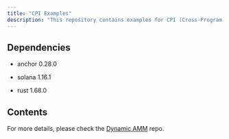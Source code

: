 ```yaml
---
title: "CPI Examples"
description: "This repository contains examples for CPI (Cross-Program Invocation) to swap using [Dynamic AMM](https://github.com/mercurial-finance/mercurial-dynamic-amm-sdk) programs."
---
```


<Card title="https://github.com/MeteoraAg/cpi-examples" icon="github" iconType="solid" horizontal href="https://github.com/MeteoraAg/cpi-examples"/>

## Dependencies

* anchor 0.28.0

* solana 1.16.1

* rust 1.68.0

## Contents

<CardGroup>

<Card title="CPI to Dynamic AMM swap example" icon="angle-right" iconType="solid" horizontal href="https://github.com/MeteoraAg/cpi-examples/blob/main/programs/cpi-example/src/instructions/dynamic_amm.rs"/>
<Card title="Dynamic AMM CPI test" icon="angle-right" iconType="solid" horizontal href="https://github.com/MeteoraAg/cpi-examples/blob/main/programs/cpi-example/tests/dynamic_dlmm_swap.rs"/>

</CardGroup>

For more details, please check the [Dynamic AMM](https://github.com/mercurial-finance/mercurial-dynamic-amm-sdk) repo.
